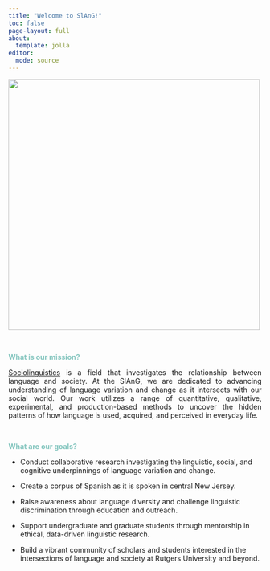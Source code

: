 ```yaml
---
title: "Welcome to SlAnG!"
toc: false
page-layout: full
about: 
  template: jolla
editor: 
  mode: source
---
```

<img src="assets/photos/lab_group.jpg" style="width: 500px; height: auto;">

<br>

<span style="color: #83C5BE; font-weight: bold;"> What is our mission?</span>
<p style="text-align:justify;">[Sociolinguistics](https://www.pbs.org/video/sociolinguistics-lusa55/) is a field that investigates the relationship between language and society. At the SlAnG, we are dedicated to advancing understanding of language variation and change as it intersects with our social world. Our work utilizes a range of quantitative, qualitative, experimental, and production-based methods to uncover the hidden patterns of how language is used, acquired, and perceived in everyday life.</p>

<br>

<span style= "color: #83C5BE; font-weight: bold;"><td>What are our goals?</span></td> 
<ul>
<li><p style= "text-align:left;"> Conduct collaborative research investigating the linguistic, social, and cognitive underpinnings of language variation and change. </p></li>

<li><p style= "text-align:left;"> Create a corpus of Spanish as it is spoken in central New Jersey. </p></li>

<li><p style= "text-align:left;"> Raise awareness about language diversity and challenge linguistic discrimination through education and outreach. </p></li>

<li><p style= "text-align:left;"> Support undergraduate and graduate students through mentorship in ethical, data-driven linguistic research. </p></li>

<li><p style= "text-align:left;"> Build a vibrant community of scholars and students interested in the intersections of language and society at Rutgers University and beyond. </p></li>
</ul>
